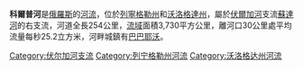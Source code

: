 '''科爾普河'''是[[俄羅斯|俄羅斯]]的[[河流|河流]]，位於[[列寧格勒州|列寧格勒州]]和[[沃洛格達州|沃洛格達州]]，屬於[[伏爾加河|伏爾加河]]支流[[蘇達河|蘇達河]]的右支流，河道全長254公里，[[流域|流域]]面積3,730平方公里，離河口30公里處平均流量每秒25.2立方米，河畔城鎮有[[巴巴耶沃|巴巴耶沃]]。

{{Russia-geo-stub}}
[[Category:伏尔加河支流|Category:伏尔加河支流]]
[[Category:列宁格勒州河流|Category:列宁格勒州河流]]
[[Category:沃洛格达州河流|Category:沃洛格达州河流]]